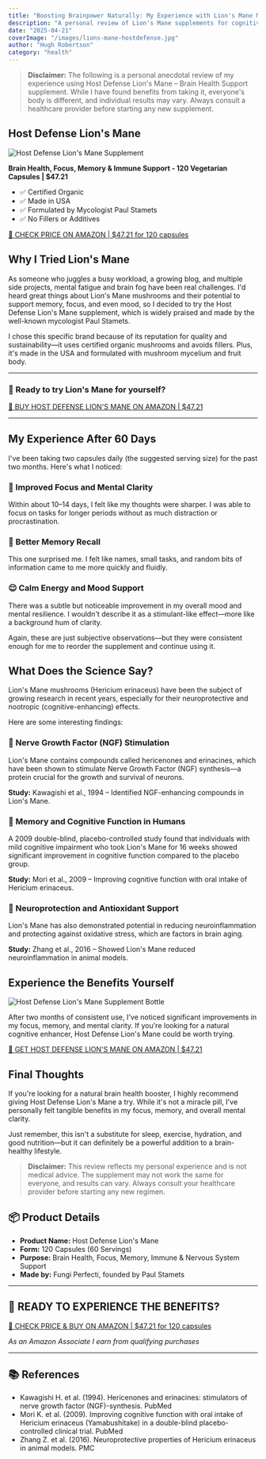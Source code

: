 ```yaml
---
title: "Boosting Brainpower Naturally: My Experience with Lion's Mane Mushrooms"
description: "A personal review of Lion's Mane supplements for cognitive enhancement, focus, and mental clarity based on two months of daily use."
date: "2025-04-21"
coverImage: "/images/lions-mane-hostdefense.jpg"
author: "Hugh Robertson"
category: "health"
---
```




> **Disclaimer:** The following is a personal anecdotal review of my experience using Host Defense Lion's Mane – Brain Health Support supplement. While I have found benefits from taking it, everyone's body is different, and individual results may vary. Always consult a healthcare provider before starting any new supplement.

## Host Defense Lion's Mane

![Host Defense Lion's Mane Supplement](/images/lions-mane-hostdefense.jpg)

**Brain Health, Focus, Memory & Immune Support - 120 Vegetarian Capsules | $47.21**

- ✅ Certified Organic
- ✅ Made in USA
- ✅ Formulated by Mycologist Paul Stamets
- ✅ No Fillers or Additives

[🛒 CHECK PRICE ON AMAZON | $47.21 for 120 capsules](https://www.amazon.com/Host-Defense-Mushroom-Capsules-Cerebral/dp/B00OVF9DVM/ref=sr_1_1_sspa?crid=3U3B0GWYYLSPQ&dib=eyJ2IjoiMSJ9.Mo5PDmclRXopXVvtUmpvo1Decl-jQ2AHY01G4kepWYTooKmuPIR_sF913NDg1WvxOPCcAQM_D8ZnX0J34_CtYEkAOWbCbzD_zkuRA5pnkmHGScq6QnMpRe8jeITy087nbWWV3ro6wk8rFnyfjwKLk-V72ibgAGNN4E51XQ4gJAA3RzmpJh09cirK_QYKOttwjuuJPANw1BSv0CUOoOAWbTB9VNtGpPFqriTAV_NzBf6AbymHEtin09kH1SxdtE32BzALqkLIjbZ15ozvDvz1abFcfqRklgGAsKkK24INVKc.sIZ108fcbc88Gz2JHko6rxYBQxqEiWbBdxaItVdPjY8&dib_tag=se&keywords=lions%2Bmane&qid=1745249195&sprefix=lions%2Bmane%2Caps%2C218&sr=8-1-spons&sp_csd=d2lkZ2V0TmFtZT1zcF9hdGY&th=1)

## Why I Tried Lion's Mane

As someone who juggles a busy workload, a growing blog, and multiple side projects, mental fatigue and brain fog have been real challenges. I'd heard great things about Lion's Mane mushrooms and their potential to support memory, focus, and even mood, so I decided to try the Host Defense Lion's Mane supplement, which is widely praised and made by the well-known mycologist Paul Stamets.

I chose this specific brand because of its reputation for quality and sustainability—it uses certified organic mushrooms and avoids fillers. Plus, it's made in the USA and formulated with mushroom mycelium and fruit body.

---

### 🧠 Ready to try Lion's Mane for yourself?

[🛒 BUY HOST DEFENSE LION'S MANE ON AMAZON | $47.21](https://www.amazon.com/Host-Defense-Mushroom-Capsules-Cerebral/dp/B00OVF9DVM/ref=sr_1_1_sspa?crid=3U3B0GWYYLSPQ&dib=eyJ2IjoiMSJ9.Mo5PDmclRXopXVvtUmpvo1Decl-jQ2AHY01G4kepWYTooKmuPIR_sF913NDg1WvxOPCcAQM_D8ZnX0J34_CtYEkAOWbCbzD_zkuRA5pnkmHGScq6QnMpRe8jeITy087nbWWV3ro6wk8rFnyfjwKLk-V72ibgAGNN4E51XQ4gJAA3RzmpJh09cirK_QYKOttwjuuJPANw1BSv0CUOoOAWbTB9VNtGpPFqriTAV_NzBf6AbymHEtin09kH1SxdtE32BzALqkLIjbZ15ozvDvz1abFcfqRklgGAsKkK24INVKc.sIZ108fcbc88Gz2JHko6rxYBQxqEiWbBdxaItVdPjY8&dib_tag=se&keywords=lions%2Bmane&qid=1745249195&sprefix=lions%2Bmane%2Caps%2C218&sr=8-1-spons&sp_csd=d2lkZ2V0TmFtZT1zcF9hdGY&th=1)

---

## My Experience After 60 Days

I've been taking two capsules daily (the suggested serving size) for the past two months. Here's what I noticed:

### 🧠 Improved Focus and Mental Clarity

Within about 10–14 days, I felt like my thoughts were sharper. I was able to focus on tasks for longer periods without as much distraction or procrastination.

### 💭 Better Memory Recall

This one surprised me. I felt like names, small tasks, and random bits of information came to me more quickly and fluidly.

### 😌 Calm Energy and Mood Support

There was a subtle but noticeable improvement in my overall mood and mental resilience. I wouldn't describe it as a stimulant-like effect—more like a background hum of clarity.

Again, these are just subjective observations—but they were consistent enough for me to reorder the supplement and continue using it.

## What Does the Science Say?

Lion's Mane mushrooms (Hericium erinaceus) have been the subject of growing research in recent years, especially for their neuroprotective and nootropic (cognitive-enhancing) effects.

Here are some interesting findings:

### 🔬 Nerve Growth Factor (NGF) Stimulation

Lion's Mane contains compounds called hericenones and erinacines, which have been shown to stimulate Nerve Growth Factor (NGF) synthesis—a protein crucial for the growth and survival of neurons.

**Study:** Kawagishi et al., 1994 – Identified NGF-enhancing compounds in Lion's Mane.

### 🧪 Memory and Cognitive Function in Humans

A 2009 double-blind, placebo-controlled study found that individuals with mild cognitive impairment who took Lion's Mane for 16 weeks showed significant improvement in cognitive function compared to the placebo group.

**Study:** Mori et al., 2009 – Improving cognitive function with oral intake of Hericium erinaceus.

### 🧬 Neuroprotection and Antioxidant Support

Lion's Mane has also demonstrated potential in reducing neuroinflammation and protecting against oxidative stress, which are factors in brain aging.

**Study:** Zhang et al., 2016 – Showed Lion's Mane reduced neuroinflammation in animal models.

## Experience the Benefits Yourself

![Host Defense Lion's Mane Supplement Bottle](/images/lions-mane-hostdefense.jpg)

After two months of consistent use, I've noticed significant improvements in my focus, memory, and mental clarity. If you're looking for a natural cognitive enhancer, Host Defense Lion's Mane could be worth trying.

[🛒 GET HOST DEFENSE LION'S MANE ON AMAZON | $47.21](https://www.amazon.com/Host-Defense-Mushroom-Capsules-Cerebral/dp/B00OVF9DVM/ref=sr_1_1_sspa?crid=3U3B0GWYYLSPQ&dib=eyJ2IjoiMSJ9.Mo5PDmclRXopXVvtUmpvo1Decl-jQ2AHY01G4kepWYTooKmuPIR_sF913NDg1WvxOPCcAQM_D8ZnX0J34_CtYEkAOWbCbzD_zkuRA5pnkmHGScq6QnMpRe8jeITy087nbWWV3ro6wk8rFnyfjwKLk-V72ibgAGNN4E51XQ4gJAA3RzmpJh09cirK_QYKOttwjuuJPANw1BSv0CUOoOAWbTB9VNtGpPFqriTAV_NzBf6AbymHEtin09kH1SxdtE32BzALqkLIjbZ15ozvDvz1abFcfqRklgGAsKkK24INVKc.sIZ108fcbc88Gz2JHko6rxYBQxqEiWbBdxaItVdPjY8&dib_tag=se&keywords=lions%2Bmane&qid=1745249195&sprefix=lions%2Bmane%2Caps%2C218&sr=8-1-spons&sp_csd=d2lkZ2V0TmFtZT1zcF9hdGY&th=1)

## Final Thoughts

If you're looking for a natural brain health booster, I highly recommend giving Host Defense Lion's Mane a try. While it's not a miracle pill, I've personally felt tangible benefits in my focus, memory, and overall mental clarity.

Just remember, this isn't a substitute for sleep, exercise, hydration, and good nutrition—but it can definitely be a powerful addition to a brain-healthy lifestyle.

> **Disclaimer:** This review reflects my personal experience and is not medical advice. The supplement may not work the same for everyone, and results can vary. Always consult your healthcare provider before starting any new regimen.

## 📦 Product Details

- **Product Name:** Host Defense Lion's Mane
- **Form:** 120 Capsules (60 Servings)
- **Purpose:** Brain Health, Focus, Memory, Immune & Nervous System Support
- **Made by:** Fungi Perfecti, founded by Paul Stamets

---

## 🛒 READY TO EXPERIENCE THE BENEFITS?

[🛒 CHECK PRICE & BUY ON AMAZON | $47.21 for 120 capsules](https://www.amazon.com/Host-Defense-Mushroom-Capsules-Cerebral/dp/B00OVF9DVM/ref=sr_1_1_sspa?crid=3U3B0GWYYLSPQ&dib=eyJ2IjoiMSJ9.Mo5PDmclRXopXVvtUmpvo1Decl-jQ2AHY01G4kepWYTooKmuPIR_sF913NDg1WvxOPCcAQM_D8ZnX0J34_CtYEkAOWbCbzD_zkuRA5pnkmHGScq6QnMpRe8jeITy087nbWWV3ro6wk8rFnyfjwKLk-V72ibgAGNN4E51XQ4gJAA3RzmpJh09cirK_QYKOttwjuuJPANw1BSv0CUOoOAWbTB9VNtGpPFqriTAV_NzBf6AbymHEtin09kH1SxdtE32BzALqkLIjbZ15ozvDvz1abFcfqRklgGAsKkK24INVKc.sIZ108fcbc88Gz2JHko6rxYBQxqEiWbBdxaItVdPjY8&dib_tag=se&keywords=lions%2Bmane&qid=1745249195&sprefix=lions%2Bmane%2Caps%2C218&sr=8-1-spons&sp_csd=d2lkZ2V0TmFtZT1zcF9hdGY&th=1)

*As an Amazon Associate I earn from qualifying purchases*

---

## 📚 References

- Kawagishi H. et al. (1994). Hericenones and erinacines: stimulators of nerve growth factor (NGF)-synthesis. PubMed
- Mori K. et al. (2009). Improving cognitive function with oral intake of Hericium erinaceus (Yamabushitake) in a double-blind placebo-controlled clinical trial. PubMed
- Zhang Z. et al. (2016). Neuroprotective properties of Hericium erinaceus in animal models. PMC
